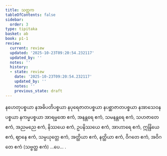 ```yaml
---
title: သတ္တက
tableOfContents: false
sidebar:
  order: 3
type: tipitaka
basket: ab
book: p1-1
review:
  current: review
  updated: '2025-10-23T09:20:54.232117'
  updated_by: ''
  notes: ''
  history:
  - state: review
    date: '2025-10-23T09:20:54.232117'
    updated_by: ''
    notes: ''
    previous_state: draft
---
```



<ReviewStatus review={frontmatter.review} showDetails={true} />

<HypothesisAnnotation frontmatter={frontmatter} />

<DynamicBreadcrumb />

<Paragraph number="796" book="p1-1">
နဟေတုပစ္စယာ နအဓိပတိပစ္စယာ နပုရေဇာတပစ္စယာ နပစ္ဆာဇာတပစ္စယာ နအာသေဝနပစ္စယာ နကမ္မပစ္စယာ အာရမ္မဏေ ဧကံ, အနန္တရေ ဧကံ, သမနန္တရေ ဧကံ, သဟဇာတေ ဧကံ, အညမညေ ဧကံ, နိဿယေ ဧကံ, ဥပနိဿယေ ဧကံ, အာဟာရေ ဧကံ, ဣန္ဒြိယေ ဧကံ, ဈာနေ ဧကံ, သမ္ပယုတ္တေ ဧကံ, အတ္ထိယာ ဧကံ, နတ္ထိယာ ဧကံ, ဝိဂတေ ဧကံ, အဝိဂတေ ဧကံ (သဗ္ဗတ္ထ ဧကံ) …ပေ… .
</Paragraph>